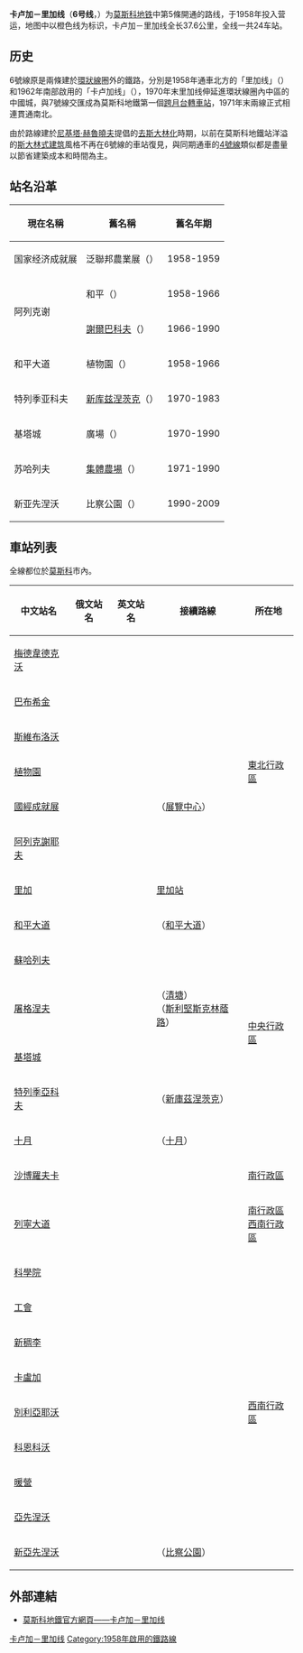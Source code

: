 {{Infobox rail line
| name                            = {{MOSMETRO-bull|6|text=1}}
| image                           = Line 6 (Moscow).svg
| image_width                     = 325
| caption                         = 
| type                            = [[地鐵|地鐵]]
| system                          = [[莫斯科地鐵|莫斯科地鐵]]
| status                          = 營運中
| locale                          = [[莫斯科|莫斯科]]
| start                           = [[新亞先涅沃站|新亞先涅沃站]]
| end                             = [[梅德韋德克沃站|梅德韋德克沃站]]
| stations                        = 24個
| daily_ridership                 = 1,283,024人次<ref name="ridership2009">{{cite web|script-title=ru:Пассажиропотоки 2009 год|url=http://www.olimp-m.ru/effect/pass/pass09/|work=Олимп|accessdate=18 June 2010|language=ru|deadurl=yes|archiveurl=https://web.archive.org/web/20100928180130/http://olimp-m.ru/effect/pass/pass09/|archivedate=2010-09-28|df=}}</ref>
| open                            = 1958年5月1日
| close                           = 
| owner                           = 莫斯科地鐵
| operator                        = 莫斯科地鐵
| character                       = 地下
| stock                           = 81-717/714<br />81-717.5/714.5<br />81-717.5M/714.5M<br />81-765/766/767<br />81-765/766/767.3
| linelength                      = {{convert|37.8|km}}
| tracklength                     = 
| tracks                          = 
| gauge                           = {{RailGauge|1520mm|lk=on}}
| electrification                 = [[第三軌供電|第三軌供電]]
| speed                           = 
| elevation                       = 
| map                             = {{莫斯科地鐵RDT/卡盧加-里加線}}
| map_state                       = 
}}

'''卡卢加－里加线'''（'''6号线'''，{{lang-rus|Калу́жско-Ри́жская ли́ния|Kaluzhsko-Rizhskaya liniya}}）为[[莫斯科地铁|莫斯科地铁]]中第5條開通的路线，于1958年投入营运，地图中以橙色线为标识，卡卢加－里加线全长37.6公里，全线一共24车站。

==历史==
6號線原是兩條建於[[環狀線_(莫斯科地鐵)|環狀線]]圈外的鐵路，分別是1958年通車北方的「里加线」（{{lang|ru|Рижская линия}}）和1962年南部啟用的「卡卢加线」（{{lang|ru|Калужская линия}}），1970年末里加线伸延進環狀線圈內中區的中國城，與7號線交匯成為莫斯科地鐵第一個[[跨月台轉車站|跨月台轉車站]]，1971年末兩線正式相連貫通南北。

由於路線建於[[尼基塔·赫魯曉夫|尼基塔·赫魯曉夫]]提倡的[[去斯大林化|去斯大林化]]時期，以前在莫斯科地鐵站洋溢的[[斯大林式建筑|斯大林式建筑]]風格不再在6號線的車站復見，與同期通車的[[菲利線|4號線]]類似都是盡量以節省建築成本和時間為主。

==站名沿革==
{| class="wikitable" cellpadding="3" style="border-collapse: collapse; text-align: left;"
|-
!現在名稱!!舊名稱!!舊名年期
|-
|国家经济成就展
|泛聯邦農業展（{{lang|ru|ВСХВ}}）
|1958-1959
|-
|rowspan=2|阿列克谢
|和平（{{lang|ru|Мир}}）
|1958-1966
|-
|[[亞歷山大·謝爾巴科夫|謝爾巴科夫]]（{{lang|ru|Щербаковская}}）
|1966-1990
|-
|和平大道
|植物園（{{lang|ru|Ботанический сад}}）
|1958-1966
|-
|特列季亚科夫
|[[新库兹涅茨克|新库兹涅茨克]]（{{lang|ru|Новокузнецкая}}）
|1970-1983
|-
|基塔城
|{{link-en|維克托·諾金|Viktor Nogin|諾金}}廣場（{{lang|ru|Площадь Ногина}}）
|1970-1990
|-
|苏哈列夫
|[[苏联农业集体化|集體農場]]（{{lang|ru|Колхозная}}）
|1971-1990
|-
|新亚先涅沃
|比察公園（{{lang|ru|Битцевский парк}}）
|1990-2009
|}

== 車站列表 ==
全線都位於[[莫斯科|莫斯科]]市內。
{| class=wikitable
|-
!中文站名
!俄文站名
!英文站名
!接續路線
!所在地
|-style="border-top:solid 3px #F58631;"
|[[梅德韋德克沃站|梅德韋德克沃]]
|{{lang|ru|Медведково}}
|{{lang|en|Medvedkovo}}
|
|rowspan=7|[[東北行政區_(莫斯科)|東北行政區]]
|-
|[[巴布希金站|巴布希金]]
|{{lang|ru|Бабушкинская}}
|{{lang|en|Babushkinskaya}}
|
|-
|[[斯維布洛沃站|斯維布洛沃]]
|{{lang|ru|Свиблово}}
|{{lang|en|Sviblovo}}
|
|-
|[[植物園站_(莫斯科地鐵)|植物園]]
|{{lang|ru|Ботани́ческий сад}}
|{{lang|en|Botanichesky sad}}
|
|-
|[[國經成就展站|國經成就展]]
|{{lang|ru|ВДНХ}}
|{{lang|en|VDNKh}}
|{{MOSMETRO-bull|13|text=13}}（[[展覽中心站_(莫斯科單軌鐵路)|展覽中心]]）
|-
|[[阿列克謝耶夫站|阿列克謝耶夫]]
|{{lang|ru|Алексе́евская}}
|{{lang|en|Alexseyevskaya}}
|
|-
|[[里加站_(莫斯科地鐵)|里加]]
|{{lang|ru|Рижская}}
|{{lang|en|Rizhskaya}}
|[[莫斯科里加車站|里加站]]
|-
|[[和平大道站_(卡盧加-里加線)|和平大道]]
|{{lang|ru|Проспект Мира}}
|{{lang|en|Prospekt Mira}}
|{{MOSMETRO-bull|5|text=5}}（[[和平大道站_(莫斯科地鐵環狀線)|和平大道]]）
|rowspan=6|[[中央行政區_(莫斯科)|中央行政區]]
|-
|[[蘇哈列夫站|蘇哈列夫]]
|{{lang|ru|Сухаревская}}
|{{lang|en|Sukharevskaya}}
|
|-
|[[屠格涅夫站|屠格涅夫]]
|{{lang|ru|Турге́невская}}
|{{lang|en|Turgenevskaya}}
|{{MOSMETRO-bull|1|text=1}}（[[清塘站_(莫斯科)|清塘]]）<br/>{{MOSMETRO-bull|10|text=10}}（[[斯利堅斯克林蔭路站|斯利堅斯克林蔭路]]）
|-
|[[基塔城站|基塔城]]
|{{lang|ru|Кита́й-го́род}}
|{{lang|en|Kitay-gorod}}
|{{MOSMETRO-bull|7|text=7}}
|-
|[[特列季亞科夫站|特列季亞科夫]]
|{{lang|ru|Третьяко́вская}}
|{{lang|en|Tretyakovskaya}}
|{{MOSMETRO-bull|2|text=2}}（[[新庫兹涅茨克站|新庫茲涅茨克]]）<br/>{{MOSMETRO-bull|8|text=8}}
|-
|[[十月站_(卡盧加-里加線)|十月]]
|{{lang|ru|Октябрьская}}
|{{lang|en|Oktyabrskaya}}
|{{MOSMETRO-bull|5|text=5}}（[[十月站_(莫斯科地鐵環狀線)|十月]]）
|-
|[[沙博羅夫卡站|沙博羅夫卡]]
|{{lang|ru|Шаболовская}}
|{{lang|en|Shabolovskaya}}
|
|[[南行政區_(莫斯科)|南行政區]]
|-
|[[列寧大道站_(莫斯科地鐵)|列寧大道]]
|{{lang|ru|Ленинский проспект}}
|{{lang|en|Leninsky prospekt}}
|
|[[南行政區_(莫斯科)|南行政區]]<br/>[[西南行政區_(莫斯科)|西南行政區]]
|-
|[[科學院站_(莫斯科地鐵)|科學院]]
|{{lang|ru|Академи́ческая}}
|{{lang|en|Akademicheskaya}}
|
|rowspan=9|[[西南行政區_(莫斯科)|西南行政區]]
|-
|[[工會站|工會]]
|{{lang|ru|Профсоюзная}}
|{{lang|en|Profsoyuznaya}}
|
|-
|[[新稠李站|新稠李]]
|{{lang|ru|Новые Черёмушки}}
|{{lang|en|Novye Cheremushki}}
|
|-
|[[卡盧加站_(莫斯科地鐵)|卡盧加]]
|{{lang|ru|Калужская}}
|{{lang|en|Kaluzhskaya}}
|
|-
|[[別利亞耶沃站|別利亞耶沃]]
|{{lang|ru|Беля́ево}}
|{{lang|en|Belyaevo}}
|
|-
|[[科恩科沃站|科恩科沃]]
|{{lang|ru|Конько́во}}
|{{lang|en|Konkovo}}
|
|-
|[[暖營站|暖營]]
|{{lang|ru|Тёплый Стан}}
|{{lang|en|Tyoply Stan}}
|
|-
|[[亞先涅沃站|亞先涅沃]]
|{{lang|ru|Ясенево}}
|{{lang|en|Yasenevo}}
|
|-
|[[新亞先涅沃站|新亞先涅沃]]
|{{lang|ru|Новоя́сеневская}}
|{{lang|en|Novoyasenevskaya}}
|{{MOSMETRO-bull|12|text=12}}（[[比察公園站|比察公園]]）
|}

==外部連結==
* {{ru icon}}[https://web.archive.org/web/20101013123147/http://old.mosmetro.ru/pages/page_5.php?id_page=46 莫斯科地鐵官方網頁——卡卢加－里加线]
{{卡盧加－里加線}}
{{莫斯科地铁}}

[[Category:卡卢加－里加线|]]
[[Category:1958年啟用的鐵路線|Category:1958年啟用的鐵路線]]